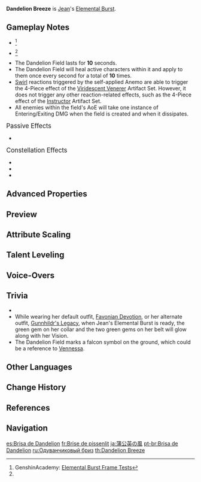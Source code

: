 {{Talent Infobox
|image         = Talent Dandelion Breeze.png
|character     = Jean
|type          = Elemental Burst
|info          = Calling upon the wind's protection, Jean creates a swirling Dandelion Field, launching surrounding opponents and dealing {{Color|Anemo DMG}}.<br />At the same time, she instantly regenerates a large amount of HP for all party members. The amount of HP restored scales off Jean's ATK.<br /><br />'''Dandelion Field'''
* Continuously regenerates HP of characters within the [[AoE]] and continuously imbues them with {{Color|Anemo}}.
* Deals {{Color|Anemo DMG}} to opponents entering or exiting the Dandelion Field.
|energyCost    = 80
|CD            = 20s
|scale_att1    = ATK
|utility1      = Healing
|utility2      = Knockback
|utility3      = AoE
|utility4      = Party
|utility5      = Anemo Status to Self
|utility6      = Vacuum Field
|attr1         = Elemental Burst DMG
|value1        = 425–903%
|attr2         = Field Entering/<wbr>Exiting DMG
|value2        = 78.4–166%
|attr3         = Field Activation Healing
|value3        = 251–534% + 1,540–4,236
|attr4         = Continuous Regenera&shy;tion
|value4        = 25.12–53.38% + 154–424
}}
{{Description|Jean's magnanimity is as vast as the dandelion fields, and it is the root of her wish to protect others.}}
'''Dandelion Breeze''' is [[Jean]]'s [[Elemental Burst]].

==Gameplay Notes==
* {{TalentNote|energy frame|46}}<ref name="Genshin Academy burst info sheet">GenshinAcademy: [https://docs.google.com/spreadsheets/d/1iLUT8Tafwih3RZbNlA59w6-x5NQdgPvsMc86b7W92DQ/edit#gid=0 Elemental Burst Frame Tests]</ref>
* {{TalentNote|cooldown frame|40}}<ref name="Genshin Academy burst info sheet" />
* The Dandelion Field lasts for '''10''' seconds.
* The Dandelion Field will heal active characters within it and apply {{Anemo}} to them once every second for a total of '''10''' times.
* [[Swirl]] reactions triggered by the self-applied Anemo are able to trigger the 4-Piece effect of the [[Viridescent Venerer]] Artifact Set. However, it does not trigger any other reaction-related effects, such as the 4-Piece effect of the [[Instructor]] Artifact Set.
* All enemies within the field's AoE will take one instance of Entering/Exiting DMG when the field is created and when it dissipates.

;<big>Passive Effects</big>
* {{TalentNote|character=Jean|talent=Dandelion Breeze|ascension|2|Let the Wind Lead}}

;<big>Constellation Effects</big>
*{{TalentNote|constellation|3|When the West Wind Arises}}
*{{TalentNote|constellation|4|Lands of Dandelion}}
*{{TalentNote|constellation|6|Lion's Fang, Fair Protector of Mondstadt}}

==Advanced Properties==
{{Advanced Properties
|title   = Elemental Burst DMG
|gu      = 2U
|icdtag  = none
|poise   = 400
|impulse = 4

|title2   = Entering/Exiting DMG
|gu2      = 2U
|icdtag2  = none
|poise2   = 50
|impulse2 = 2

|title3   = Anemo To Self
|gu3      = 1U, 0.2s
|icdtag3  = none
|poise3   = —
|impulse3 = —
}}

==Preview==
{{Preview
|file=Dandelion Breeze Preview
}}
{{clr}}

==Attribute Scaling==
{{Talent Scaling
|talentType=Elemental Burst
|levels=14
|order=elementalburstdmg,fieldenteringexitingdmg,fieldactivationhealing,continuousregeneration,cd,energycost
|titles=Elemental Burst DMG (%),Field Entering/Exiting DMG (%),Field Activation Healing,Continuous Regeneration,CD,Energy Cost
|elementalburstdmg_1=424.8
|elementalburstdmg_2=456.66
|elementalburstdmg_3=488.52
|elementalburstdmg_4=531
|elementalburstdmg_5=562.86
|elementalburstdmg_6=594.72
|elementalburstdmg_7=637.2
|elementalburstdmg_8=679.68
|elementalburstdmg_9=722.16
|elementalburstdmg_10=764.64
|elementalburstdmg_11=807.12
|elementalburstdmg_12=849.6
|elementalburstdmg_13=902.7
|elementalburstdmg_14=956
|fieldenteringexitingdmg_1=78.4
|fieldenteringexitingdmg_2=84.28
|fieldenteringexitingdmg_3=90.16
|fieldenteringexitingdmg_4=98
|fieldenteringexitingdmg_5=103.88
|fieldenteringexitingdmg_6=109.76
|fieldenteringexitingdmg_7=117.6
|fieldenteringexitingdmg_8=125.44
|fieldenteringexitingdmg_9=133.28
|fieldenteringexitingdmg_10=141.12
|fieldenteringexitingdmg_11=148.96
|fieldenteringexitingdmg_12=156.8
|fieldenteringexitingdmg_13=166.6
|fieldenteringexitingdmg_14=176
|fieldactivationhealing_1=251.2% ATK+1540
|fieldactivationhealing_2=270.04% ATK+1694
|fieldactivationhealing_3=288.88% ATK+1861
|fieldactivationhealing_4=314% ATK+2041
|fieldactivationhealing_5=332.84% ATK+2233
|fieldactivationhealing_6=351.68% ATK+2438
|fieldactivationhealing_7=376.8% ATK+2657
|fieldactivationhealing_8=401.92% ATK+2888
|fieldactivationhealing_9=427.04% ATK+3132
|fieldactivationhealing_10=452.16% ATK+3388
|fieldactivationhealing_11=477.28% ATK+3658
|fieldactivationhealing_12=502.4% ATK+3940
|fieldactivationhealing_13=533.8% ATK+4236
|fieldactivationhealing_14=565% ATK+4544
|continuousregeneration_1=25.12% ATK+154
|continuousregeneration_2=27% ATK+169
|continuousregeneration_3=28.89% ATK+186
|continuousregeneration_4=31.4% ATK+204.1
|continuousregeneration_5=33.28% ATK+223
|continuousregeneration_6=35.17% ATK+243
|continuousregeneration_7=37.68% ATK+265
|continuousregeneration_8=40.19% ATK+288
|continuousregeneration_9=42.7% ATK+313
|continuousregeneration_10=45.22% ATK+338
|continuousregeneration_11=47.73% ATK+365
|continuousregeneration_12=50.24% ATK+394
|continuousregeneration_13=53.38% ATK+423
|continuousregeneration_14=56.52% ATK+454
|cd=20s
|energycost=80
}}

==Talent Leveling==
{{Talent Upgrade|Jean}}

==Voice-Overs==
{{Talent VO}}

==Trivia==
* {{TalentNote|clap}}
* While wearing her default outfit, [[Favonian Devotion]], or her alternate outfit, [[Gunnhildr's Legacy]], when Jean's Elemental Burst is ready, the green gem on her collar and the two green gems on her belt will glow along with her Vision.
* The Dandelion Field marks a falcon symbol on the ground, which could be a reference to [[Vennessa]].

==Other Languages==
{{Other Languages
|en      = Dandelion Breeze
|zhs     = 蒲公英之风
|zhs_rm  = Púgōngyīng zhī Fēng
|zht     = 蒲公英之風
|zht_rm  = Púgōngyīng zhī Fēng
|zh_tl   = Wind of Dandelions
|ja      = 蒲公英の風
|ja_rm   = Tanpopo no Kaze
|ja_tl   = Wind of Dandelions
|ko      = 민들레 바람
|ko_rm   = Mindeulle Baram
|ko_tl   = Dandelion Wind
|es      = Brisa de Dandelion
|es_tl   = Dandelion Breeze
|fr      = Brise de pissenlit
|fr_tl   = Dandelion Breeze
|ru      = Одуванчиковый бриз
|ru_tl   = Dandelion Breeze
|th      = Dandelion Breeze
|vi      = Gió Bồ Công Anh
|vi_tl   = Dandelion Wind
|de      = Löwenzahnbrise
|de_tl   = Dandelion Breeze
|id      = Dandelion Breeze
|pt      = Brisa de Dandelion
|pt_tl   = Dandelion Breeze
|tr      = Karahindiba Yeli
|tr_tl   = 
|it      = Brezza dei denti di leone
|it_tl   = Dandelions' Breeze
}}

==Change History==
{{Change History|1.0}}

==References==
{{Reflist}}

==Navigation==
{{Talent Navbox|Jean}}

[[es:Brisa de Dandelion]]
[[fr:Brise de pissenlit]]
[[ja:蒲公英の風]]
[[pt-br:Brisa de Dandelion]]
[[ru:Одуванчиковый бриз]]
[[th:Dandelion Breeze]]